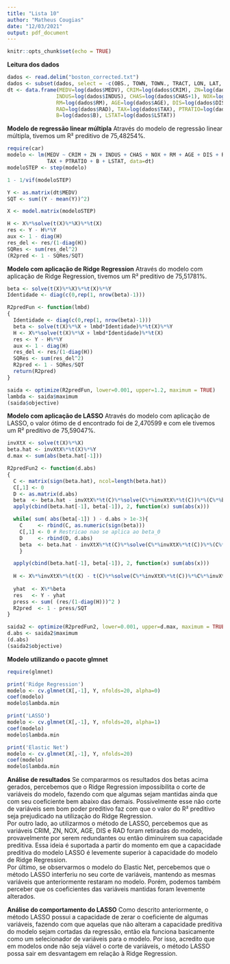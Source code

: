 ```yaml
---
title: "Lista 10"
author: "Matheus Cougias"
date: "12/03/2021"
output: pdf_document
---
```


```r
knitr::opts_chunk$set(echo = TRUE)
```

**Leitura dos dados**
```r
dados <- read.delim("boston_corrected.txt")
dados <- subset(dados, select = -c(OBS., TOWN, TOWN., TRACT, LON, LAT, CMEDV))
dt <- data.frame(MEDV=log(dados$MEDV), CRIM=log(dados$CRIM), ZN=log(dados$ZN+1),
                INDUS=log(dados$INDUS), CHAS=log(dados$CHAS+1), NOX=log(dados$NOX),
                RM=log(dados$RM), AGE=log(dados$AGE), DIS=log(dados$DIS),
                RAD=log(dados$RAD), TAX=log(dados$TAX), PTRATIO=log(dados$PTRATIO),
                B=log(dados$B), LSTAT=log(dados$LSTAT))
```

**Modelo de regressão linear múltipla**
Através do modelo de regressão linear múltipla, tivemos um R² preditivo de 75,48254%.
```r
require(car)
modelo <- lm(MEDV ~ CRIM + ZN + INDUS + CHAS + NOX + RM + AGE + DIS + RAD + 
             TAX + PTRATIO + B + LSTAT, data=dt)
modeloSTEP <- step(modelo)

1 - 1/vif(modeloSTEP)

Y <- as.matrix(dt$MEDV)
SQT <- sum((Y - mean(Y))^2)

X <- model.matrix(modeloSTEP)

H <- X%*%solve(t(X)%*%X)%*%t(X)
res <- Y - H%*%Y
aux <- 1 - diag(H)
res_del <- res/(1-diag(H))
SQRes <- sum(res_del^2)
(R2pred <- 1 - SQRes/SQT)
```

**Modelo com aplicação de Ridge Regression**
Através do modelo com aplicação de Ridge Regression, tivemos um R² preditivo de 75,51781%.
```r
beta <- solve(t(X)%*%X)%*%t(X)%*%Y
Identidade <- diag(c(0,rep(1, nrow(beta)-1)))

R2predFun <- function(lmbd)
{
  Identidade <- diag(c(0,rep(1, nrow(beta)-1)))
  beta <- solve(t(X)%*%X + lmbd*Identidade)%*%t(X)%*%Y
  H <- X%*%solve(t(X)%*%X + lmbd*Identidade)%*%t(X)
  res <- Y - H%*%Y
  aux <- 1 - diag(H)
  res_del <- res/(1-diag(H))
  SQRes <- sum(res_del^2)
  R2pred <- 1 - SQRes/SQT
  return(R2pred)
}

saida <- optimize(R2predFun, lower=0.001, upper=1.2, maximum = TRUE)
lambda <- saida$maximum
(saida$objective)
```

**Modelo com aplicação de LASSO**
Através do modelo com aplicação de LASSO, o valor ótimo de d encontrado foi de 2,470599 e com ele tivemos um R² preditivo de 75,59047%.
```r
invXtX <- solve(t(X)%*%X)
beta.hat <- invXtX%*%t(X)%*%Y
d.max <- sum(abs(beta.hat[-1]))

R2predFun2 <- function(d.abs)
{
  C <- matrix(sign(beta.hat), ncol=length(beta.hat))
  C[,1] <- 0
  D <- as.matrix(d.abs)
  beta  <- beta.hat - invXtX%*%t(C)%*%solve(C%*%invXtX%*%t(C))%*%(C%*%beta.hat - D)
  apply(cbind(beta.hat[-1], beta[-1]), 2, function(x) sum(abs(x)))

  while( sum( abs(beta[-1]) ) - d.abs > 1e-3){
    C     <- rbind(C, as.numeric(sign(beta)))
    C[,1] <- 0 # Restricao nao se aplica ao beta_0
    D     <- rbind(D, d.abs)
    beta  <- beta.hat - invXtX%*%t(C)%*%solve(C%*%invXtX%*%t(C))%*%(C%*%beta.hat - D)
    }

  apply(cbind(beta.hat[-1], beta[-1]), 2, function(x) sum(abs(x)))
 
  H <- X%*%invXtX%*%(t(X) - t(C)%*%solve(C%*%invXtX%*%t(C))%*%C%*%invXtX%*%t(X))
 
  yhat  <- X%*%beta
  res   <- Y - yhat
  press <- sum( (res/(1-diag(H)))^2 )
  R2pred  <- 1 - press/SQT
}

saida2 <- optimize(R2predFun2, lower=0.001, upper=d.max, maximum = TRUE)
d.abs <- saida2$maximum
(d.abs)
(saida2$objective)
```

**Modelo utilizando o pacote glmnet**
```r
require(glmnet)

print('Ridge Regression')
modelo <- cv.glmnet(X[,-1], Y, nfolds=20, alpha=0)
coef(modelo)
modelo$lambda.min

print('LASSO')
modelo <- cv.glmnet(X[,-1], Y, nfolds=20, alpha=1)
coef(modelo)  
modelo$lambda.min

print('Elastic Net')
modelo <- cv.glmnet(X[,-1], Y, nfolds=20)
coef(modelo)
modelo$lambda.min
```

**Análise de resultados**
Se compararmos os resultados dos betas acima gerados, percebemos que o Ridge Regression impossibilita o corte de variáveis do modelo, fazendo com que algumas sejam mantidas ainda que com seu coeficiente bem abaixo das demais. Possivelmente esse não corte de variáveis sem bom poder preditivo faz com que o valor do R² preditivo seja prejudicado na utilização do Ridge Regression.  
Por outro lado, ao utilizarmos o método de LASSO, percebemos que as variáveis CRIM, ZN, NOX, AGE, DIS e RAD foram retiradas do modelo, provavelmente por serem redundantes ou então diminuírem sua capacidade preditiva. Essa ideia é suportada a partir do momento em que a capacidade preditiva do modelo LASSO é levemente superior à capacidade do modelo de Ridge Regression.  
Por último, se observarmos o modelo do Elastic Net, percebemos que o método LASSO interferiu no seu corte de variáveis, mantendo as mesmas variáveis que anteriormente restaram no modelo. Porém, podemos também perceber que os coeficientes das variáveis mantidas foram levemente alterados.

**Análise do comportamento do LASSO**
Como descrito anteriormente, o método LASSO possui a capacidade de zerar o coeficiente de algumas variáveis, fazendo com que aquelas que não alteram a capacidade preditiva do modelo sejam cortadas da regressão, então ela funciona basicamente como um selecionador de variáveis para o modelo. Por isso, acredito que em modelos onde não seja viável o corte de variáveis, o método LASSO possa sair em desvantagem em relação à Ridge Regression.